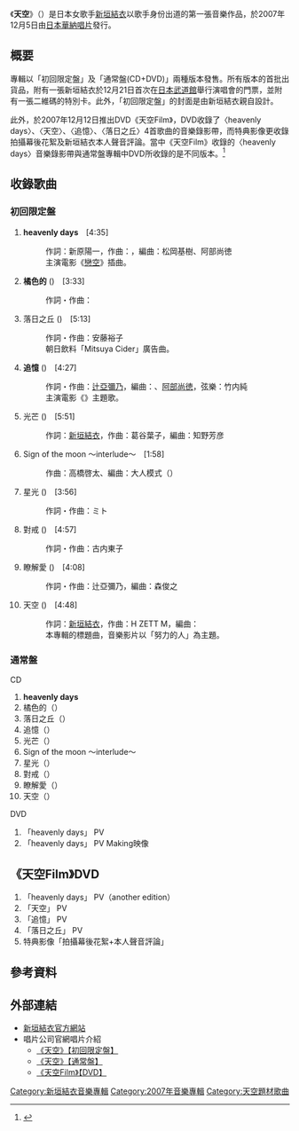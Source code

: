 {{Album infobox
| Name            = 天空
| Type            = [[錄音室專輯|錄音室專輯]]
| Artist          = [[新垣結衣|新垣結衣]]
| Cover           = sora_yui.jpg
| Caption         = 通常盤封面
| Released        = 2007年12月5日
| Recorded        = {{JPN}}（2007年）
| Genre           = [[J-POP|J-POP]]
| Length          = 43分26秒（初回限定盤）
| Label           = [[日本華納音樂|日本華納唱片]]
| Producer        =
| Certification   = * 金唱片認證<ref>{{Cite web |title=日本唱片協會2007年12月金唱片認證 |url=http://www.riaj.or.jp/f/data/cert/hs.html |publisher=[[日本唱片協會|日本唱片協會]] |date=2008-01-15 |accessdate=2017-09-30 |language=ja |archive-date=2016-02-19 |archive-url=https://archive.today/20160219121058/http://www.riaj.or.jp/f/data/cert/hs.html |dead-url=no }}</ref>
* [[RIAJ付費音樂下載榜|付費全曲音樂下載]]：金認證<ref>{{Cite web |title=日本唱片協會2007年11月付費全曲音樂下載認證 |url=http://www.riaj.or.jp/f/data/cert/hs.html |publisher=[[日本唱片協會|日本唱片協會]] |date=2007-12-20 |accessdate=2017-09-30 |language=ja |archive-date=2016-02-19 |archive-url=https://archive.today/20160219121058/http://www.riaj.or.jp/f/data/cert/hs.html |dead-url=no }}</ref>
* [[RIAJ付費音樂下載榜|付費全曲音樂下載]]：白金認證<ref>{{Cite web |title=日本唱片協會2007年12月付費全曲音樂下載認證 |url=http://www.riaj.or.jp/f/data/cert/hs.html |publisher=[[日本唱片協會|日本唱片協會]] |date=2008-01-20 |accessdate=2017-09-30 |language=ja |archive-date=2016-02-19 |archive-url=https://archive.today/20160219121058/http://www.riaj.or.jp/f/data/cert/hs.html |dead-url=no }}</ref>
* [[RIAJ付費音樂下載榜|付費部分音樂下載]]：雙白金認證<ref>{{Cite web |title=日本唱片協會2008年1月付費部分音樂下載認證 |url=http://www.riaj.or.jp/f/data/cert/hs.html |publisher=[[日本唱片協會|日本唱片協會]] |date=2008-02-20 |accessdate=2017-09-30 |language=ja |archive-date=2016-02-19 |archive-url=https://archive.today/20160219121058/http://www.riaj.or.jp/f/data/cert/hs.html |dead-url=no }}</ref>
* [[RIAJ付費音樂下載榜|付費音樂下載]]：金認證<ref>{{Cite web |title=日本唱片協會2014年1月付費音樂下載認證 |url=http://www.riaj.or.jp/f/data/cert/hs.html |publisher=[[日本唱片協會|日本唱片協會]] |date=2014-02-20 |accessdate=2017-09-30 |language=ja |archive-date=2016-02-19 |archive-url=https://archive.today/20160219121058/http://www.riaj.or.jp/f/data/cert/hs.html |dead-url=no }}</ref>
| Chart position  = * [[Oricon公信榜|Oricon公信榜]]週榜：3位<ref name="oricon">{{Cite web |title=《天空》在Oricon公信榜上的最高排名 |url=http://www.oricon.co.jp/prof/360085/products/738536/1/ |publisher=[[Oricon公信榜|Oricon公信榜]] |date=2007-12-17 |accessdate=2017-09-30 |language=ja |archive-date=2017-09-30 |archive-url=https://web.archive.org/web/20170930000257/http://www.oricon.co.jp/prof/360085/products/738536/1/ |dead-url=no }}</ref>
| Last album      = 
| This album      = '''天空'''<br />（2007年）
| Next album      = [[Hug_(新垣結衣專輯)|hug]]<br />（2009年）
}}

《'''天空'''》（{{lang-ja|そら}}）是日本女歌手[[新垣結衣|新垣結衣]]以歌手身份出道的第一張音樂作品，於2007年12月5日由[[日本華納音樂|日本華納唱片]]發行。

== 概要 ==
專輯以「初回限定盤」及「通常盤(CD+DVD)」兩種版本發售。所有版本的首批出貨品，附有一張新垣結衣於12月21日首次在[[日本武道館|日本武道館]]舉行演唱會的門票，並附有一張二維碼的特別卡。此外，「初回限定盤」的封面是由新垣結衣親自設計。

此外，於2007年12月12日推出DVD《天空Film》，DVD收錄了〈heavenly days〉、〈天空〉、〈追憶〉、〈落日之丘〉4首歌曲的音樂錄影帶，而特典影像更收錄拍攝幕後花絮及新垣結衣本人聲音評論。當中《天空Film》收錄的〈heavenly days〉音樂錄影帶與通常盤專輯中DVD所收錄的是不同版本。<ref>{{Cite web |title=《天空Film》收錄內容 |url=https://wmg.jp/artist/gakky/WPBL000090104.html |publisher=[[日本華納音樂|日本華納音樂]]官網 |date=2007-12-12 |accessdate=2017-09-30 |language=ja |archive-url=https://web.archive.org/web/20170930175306/https://wmg.jp/artist/gakky/WPBL000090104.html |archive-date=2017-09-30 |dead-url=yes }}</ref>

== 收錄歌曲 ==
=== 初回限定盤 ===
# '''heavenly days'''　[4:35]
#: 作詞：新原陽一，作曲：{{link-ja|美蓮葛 (樂隊)|メレンゲ (バンド)}}，編曲：松岡基樹、阿部尚徳
#: 主演電影《[[戀空_(電影)|戀空]]》插曲。
# '''橘色的''' ({{lang|ja|オレンジ}})　[3:33]
#: 作詞・作曲：{{link-ja|SUNEOHAIR|スネオヘアー}}
# 落日之丘 ({{lang|ja|陽のかげる丘}})　[5:13]
#: 作詞・作曲：安藤裕子
#: 朝日飲料「Mitsuya Cider」廣告曲。
# '''追憶''' ({{lang|ja|メモリーズ}})　[4:27]
#: 作詞・作曲：[[辻亞彌乃|辻亞彌乃]]，編曲：{{link-ja|松岡基樹|松岡モトキ}}、[[阿部尚徳|阿部尚徳]]，弦樂：竹内純
#: 主演電影《{{link-ja|戀愛部屋|恋するマドリ}}》主題歌。
# 光芒 ({{lang|ja|ひかり}})　[5:51]
#: 作詞：[[新垣結衣|新垣結衣]]，作曲：葛谷葉子，編曲：知野芳彦
# Sign of the moon 〜interlude〜　[1:58]
#: 作曲：高橋啓太、編曲：大人模式（{{lang|ja|オトナモード}}）
# 星光 ({{lang|ja|スターライト}})　[3:56]
#: 作詞・作曲：ミト<from clammbon>
# 對戒 ({{lang|ja|ペアリング}})　[4:57]
#: 作詞・作曲：古内東子
# 瞭解愛 ({{lang|ja|愛を知りたくて}})　[4:08]
#: 作詞・作曲：辻亞彌乃，編曲：森俊之
# 天空 ({{lang|ja|そら}})　[4:48]
#: 作詞：[[新垣結衣|新垣結衣]]，作曲：H ZETT M，編曲：{{link-ja|淺田信一|浅田信一}}
#: 本專輯的標題曲，音樂影片以「努力的人」為主題。

=== 通常盤 ===
; CD
# '''heavenly days'''
# 橘色的（{{lang|ja|オレンジ}}）
# 落日之丘（{{lang|ja|陽のかげる丘}}）
# 追憶（{{lang|ja|メモリーズ}}）
# 光芒（{{lang|ja|ひかり}}）
# Sign of the moon 〜interlude〜
# 星光（{{lang|ja|スターライト}}）
# 對戒（{{lang|ja|ペアリング}}）
# 瞭解愛（{{lang|ja|愛を知りたくて}}）
# 天空（{{lang|ja|そら}}）
; DVD
# 「heavenly days」 PV
# 「heavenly days」 PV Making映像

== 《天空Film》DVD ==
# 「heavenly days」 PV（another edition）
# 「天空」 PV
# 「追憶」 PV
# 「落日之丘」 PV
# 特典影像「拍攝幕後花絮+本人聲音評論」

== 參考資料 ==
{{Reflist}}

== 外部連結 ==
* [http://www.lespros.co.jp/talent/artists/yui_aragaki/ 新垣結衣官方網站]{{Wayback|url=http://www.lespros.co.jp/talent/artists/yui_aragaki/ |date=20171001175954 }} {{ja}}
* 唱片公司官網唱片介紹
** [https://web.archive.org/web/20170930035508/https://wmg.jp/artist/gakky/WPCL000010446.html 《天空》【初回限定盤】] {{ja}}
** [https://web.archive.org/web/20170929231520/https://wmg.jp/artist/gakky/WPZL000030074.html 《天空》【通常盤】] {{ja}}
** [https://web.archive.org/web/20170930175306/https://wmg.jp/artist/gakky/WPBL000090104.html 《天空Film》【DVD】] {{ja}}

{{新垣結衣}}

[[Category:新垣結衣音樂專輯|Category:新垣結衣音樂專輯]]
[[Category:2007年音樂專輯|Category:2007年音樂專輯]]
[[Category:天空題材歌曲|Category:天空題材歌曲]]